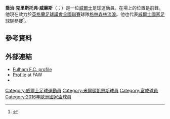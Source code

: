 
{{Infobox football biography
| name = 喬治·威廉斯<br/>George Williams
| fullname = George Christopher Williams<ref>{{Cite news
 |title=Premier League Clubs submit Squad Lists
 |url=http://www.premierleague.com/content/dam/premierleague/site-content/News/publications/squad-lists/Premier-League-Squad-Lists-January-2014.pdf
 |publisher=Premier League
 |format=PDF
 |page=15
 |date=4 February 2014
 |accessdate=29 July 2014
 |deadurl=yes
 |archiveurl=https://web.archive.org/web/20140316063138/http://www.premierleague.com/content/dam/premierleague/site-content/News/publications/squad-lists/Premier-League-Squad-Lists-January-2014.pdf
 |archivedate=2014-03-16
 }}</ref>
| image               = George Williams 2015.jpg
| image_size          = 200
| caption             = 
| birth_date          = {{birth date and age|df=yes|1995|9|7}}<ref name="11v11">{{cite web |url=https://www.11v11.com/players/george-c-williams-230712/ |title=George Williams |website=11v11.com |publisher=AFS Enterprises |accessdate=21 July 2018 |archive-date=2018-07-22 |archive-url=https://web.archive.org/web/20180722041149/https://www.11v11.com/players/george-c-williams-230712/ |dead-url=no }}</ref>
| birth_place         = [[英格蘭|英格蘭]][[米爾頓凱恩斯|米爾頓凱恩斯]]
| height              = {{height|ft=5|in=10}}<ref>{{cite book
 | editor1-first      = Glenda
 | editor1-last       = Rollin
 | editor2-first      = Jack
 | editor2-last       = Rollin
 | title              = Sky Sports Football Yearbook 2012–2013
 | year               = 2012
 | publisher          = [[Headline_Publishing_Group|Headline]]
 | location           = London
 | isbn               = 978-0-7553-6356-8
 | page               = 499
 | edition            = 43rd }}</ref>
| position            = [[前鋒|前鋒]]/[[翼鋒|翼鋒]]
| currentclub         = [[格林森林流浪足球俱乐部|格林森林流浪]]
| clubnumber          = 11
| youthclubs1         = [[米尔顿凯恩斯足球俱乐部|米尔顿凯恩斯]]
| youthyears1         = {{0|0000}}–2011
| years1              = 2011–2012
| clubs1              = [[米尔顿凯恩斯足球俱乐部|米尔顿凯恩斯]]

| caps1               = 0
| goals1              = 0
| years2              = 2012–2018
| clubs2              = [[富勒姆足球俱樂部|富勒姆]]
| caps2               = 15
| goals2              = 0
| years3              = 2015
| clubs3              = → [[米尔顿凯恩斯足球俱乐部|米尔顿凯恩斯]]
| caps3               = 4
| goals3              = 0
| years4              = 2016
| clubs4              = → [[吉林汉姆足球俱乐部|吉林汉姆]]
| caps4               = 10
| goals4              = 0
| years5              = 2016–2017
| clubs5              = → [[米尔顿凯恩斯足球俱乐部|米尔顿凯恩斯]]
| caps5               = 11
| goals5              = 0
| years6              = 2018
| clubs6              = → [[圣庄士东足球俱乐部|圣庄士东]]
| caps6               = 11
| goals6              = 0
| years7              = 2018–
| clubs7              = [[格林森林流浪足球俱乐部|格林森林流浪]]
| caps7               = 10
| goals7              = 0
| nationalyears1      = 2012
| nationalteam1       = 威爾斯U17
| nationalcaps1       = 2
| nationalgoals1      = 0
| nationalyears2      = 2013
| nationalteam2       = 威爾斯U19
| nationalcaps2       = 7
| nationalgoals2      = 1
| nationalyears3      = 2014–2016
| nationalteam3       = [[威爾斯21歲以下足球代表隊|威爾斯U21]]
| nationalcaps3       = 3
| nationalgoals3      = 0
| nationalyears4      = 2014–
| nationalteam4       = [[威爾斯足球代表隊|威爾斯]]
| nationalcaps4       = 7
| nationalgoals4      = 0
| club-update         = 04:29, 9 October 2018 (UTC)
| ntupdate            = 22:39, 8 July 2018 (UTC)
}}

'''喬治·克里斯托弗·威廉斯'''（{{lang-en|George Christopher Williams}}；{{bd|1995年|9月7日}}）是一位[[威爾士|威爾士]]足球運動員。在場上的位置是前鋒。他現在效力於[[英格蘭足球議會全國聯賽|英格蘭足球議會全國聯賽]]球隊[[格林森林流浪足球俱乐部|格林森林流浪]]。他也代表[[威爾士國家足球隊|威爾士國家足球隊]]參賽<ref>{{cite web | title = England U21 1–0 Wales U21 | url = http://www.bbc.co.uk/sport/0/football/26460053 | publisher = BBC Sport | accessdate = 20 April 2014 | archive-date = 2014-03-09 | archive-url = https://web.archive.org/web/20140309130149/http://www.bbc.co.uk/sport/0/football/26460053 | dead-url = no }}</ref>。
==參考資料==
{{Reflist}}

==外部連結==
*[https://web.archive.org/web/20140423204727/http://www.fulhamfc.com/the-teams/u18s/player-profiles/george-williams Fulham F.C. profile]
*[http://www.faw.org.uk/PlayerDisplay.ink?skip=26&squadno=41971&season=11/12&seasonl=2011/2012&Playertype=7 Profile]{{Dead link}} at FAW
*{{soccerbase|id=53042}}

{{2016年歐洲國家盃威爾斯參賽名單}}

{{DEFAULTSORT:Williams, George}}
[[Category:威爾士足球運動員|Category:威爾士足球運動員]]
[[Category:米爾頓凱恩斯球員|Category:米爾頓凱恩斯球員]]
[[Category:富咸球員|Category:富咸球員]]
[[Category:2016年歐洲國家盃球員|Category:2016年歐洲國家盃球員]]